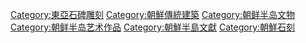 [[Category:東亞石碑雕刻|Category:東亞石碑雕刻]]
[[Category:朝鮮傳統建築|Category:朝鮮傳統建築]]
[[Category:朝鲜半岛文物|Category:朝鲜半岛文物]]
[[Category:朝鲜半岛艺术作品|Category:朝鲜半岛艺术作品]]
[[Category:朝鮮半島文獻|Category:朝鮮半島文獻]]
[[Category:朝鮮石刻|Category:朝鮮石刻]]